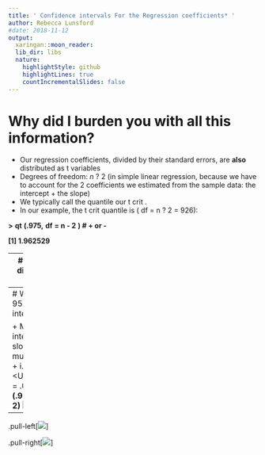 ```yaml
---
title: ' Confidence intervals For the Regression coefficients* '
author: Rebecca Lunsford
#date: 2018-11-12
output:
  xaringan::moon_reader:
  lib_dir: libs
  nature:
    highlightStyle: github
    highlightLines: true
    countIncrementalSlides: false
---
```

#  Why did I burden you with all this information? 

+ Our regression coefficients, divided by their standard errors, are **also** distributed as t variables
+ Degrees of freedom: *n* ? 2 (in simple linear regression, because we have to account for the 2 coefficients we estimated from the sample data: the intercept + the slope)
+ We typically call the quantile our t crit .
+ In our example, the t crit  quantile is ( df = n ? 2 = 926):

**>** **qt** **(.975,** **df** **= n - 2** **) # + or -**

**[1] 1.962529**

---
#  Is the slope different from zero? 

+ What is ? 1 under the null hypothesis?
![](assets/img/image2.emf)

---
#  What is the 95% confidence interval? 

+ Mainly of interest for slope, not so much intercept
+ i.e., <U+0001D770> = .05:
+ **qt** **(.975,** **df** **= n - 2)**
![](assets/img/image3.emf)

---

.pull-left[![](assets/img/image3.emf)]

.pull-right[![](assets/img/image2.emf)]
